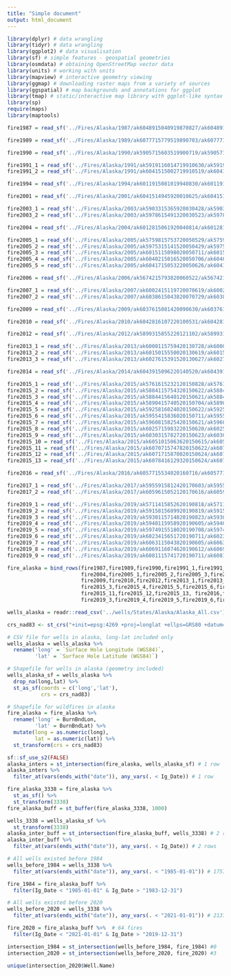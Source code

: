 ```yaml
---
title: "Simple document"
output: html_document
---
```


```r
library(dplyr) # data wrangling
library(tidyr) # data wrangling
library(ggplot2) # data visualisation
library(sf) # simple features - geospatial geometries
library(osmdata) # obtaining OpenStreetMap vector data
library(units) # working with units
library(mapview) # interactive geometry viewing
library(ggmap) # downloading raster maps from a variety of sources
library(ggspatial) # map backgrounds and annotations for ggplot
library(tmap) # static/interactive map library with ggplot-like syntax
library(sp)
require(maps)
library(maptools)
```


```r
fire1987 = read_sf('../Fires/Alaska/1987/ak6048915040919870827/ak6048915040919870827_19860820_19890703_burn_bndy.shp')

fire1989 = read_sf('../Fires/Alaska/1989/ak6077715779519890703/ak6077715779519890703_19860729_19890814_burn_bndy.shp')

fire1990 = read_sf('../Fires/Alaska/1990/ak5905715603519900719/ak5905715603519900719_19910830_burn_bndy.shp')

fire1991_1 = read_sf('../Fires/Alaska/1991/ak5919116014719910630/ak5919116014719910630_19890814_19920806_burn_bndy.shp')
fire1991_2 = read_sf('../Fires/Alaska/1991/ak6041515002719910519/ak6041515002719910519_19890710_19910622_burn_bndy.shp')

fire1994 = read_sf('../Fires/Alaska/1994/ak6011915081019940830/ak6011915081019940830_19890710_19950804_burn_bndy.shp')

fire2001 = read_sf('../Fires/Alaska/2001/ak6041514945920010625/ak6041514945920010625_19950820_20020730_burn_bndy.shp')

fire2003_1 = read_sf('../Fires/Alaska/2003/ak5903315365920030428/ak5903315365920030428_20010531_20030522_burn_bndy.shp')
fire2003_2 = read_sf('../Fires/Alaska/2003/ak5978615491320030523/ak5978615491320030523_20020813_20040802_burn_bndy.shp')

fire2004 = read_sf('../Fires/Alaska/2004/ak6012815061920040814/ak6012815061920040814_20020809_20050628_burn_bndy.shp')

fire2005_1 = read_sf('../Fires/Alaska/2005/ak5759815753720050529/ak5759815753720050529_20020617_20060604_burn_bndy.shp')
fire2005_2 = read_sf('../Fires/Alaska/2005/ak5975315141520050429/ak5975315141520050429_20050519_burn_bndy.shp')
fire2005_3 = read_sf('../Fires/Alaska/2005/ak6015115098020050711/ak6015115098020050711_20000809_20060911_burn_bndy.shp')
fire2005_4 = read_sf('../Fires/Alaska/2005/ak6040215016520050706/ak6040215016520050706_20000809_20060911_burn_bndy.shp')
fire2005_5 = read_sf('../Fires/Alaska/2005/ak6041715053220050626/ak6041715053220050626_20000809_20060911_burn_bndy.shp')

fire2006 = read_sf('../Fires/Alaska/2006/ak5674215793820060522/ak5674215793820060522_20010529_20060604_burn_bndy.shp')

fire2007_1 = read_sf('../Fires/Alaska/2007/ak6002415119720070619/ak6002415119720070619_20050908_20070814_burn_bndy.shp')
fire2007_2 = read_sf('../Fires/Alaska/2007/ak6038615043820070729/ak6038615043820070729_20070729_20080731_burn_bndy.shp')

fire2009 = read_sf('../Fires/Alaska/2009/ak6037615081420090630/ak6037615081420090630_20070830_20100914_burn_bndy.shp')

fire2010 = read_sf('../Fires/Alaska/2010/ak6042816107220100531/ak6042816107220100531_20090811_20100915_burn_bndy.shp')

fire2012 = read_sf('../Fires/Alaska/2012/ak5899315855220121102/ak5899315855220121102_20090712_20130723_burn_bndy.shp')

fire2013_1 = read_sf('../Fires/Alaska/2013/ak6000115759420130728/ak6000115759420130728_20100825_20130918_burn_bndy.shp')
fire2013_2 = read_sf('../Fires/Alaska/2013/ak6015015550020130619/ak6015015550020130619_20100919_20140906_burn_bndy.shp')
fire2013_3 = read_sf('../Fires/Alaska/2013/ak6027615391520130627/ak6027615391520130627_20110705_20140628_burn_bndy.shp')

fire2014 = read_sf('../Fires/Alaska/2014/ak6043915096220140520/ak6043915096220140520_20130618_20140605_burn_bndy.shp')

fire2015_1 = read_sf('../Fires/Alaska/2015/ak5761615232120150828/ak5761615232120150828_20130922_20160829_burn_bndy.shp')
fire2015_2 = read_sf('../Fires/Alaska/2015/ak5884115754320150622/ak5884115754320150622_20160717_burn_bndy.shp')
fire2015_3 = read_sf('../Fires/Alaska/2015/ak5884415640120150621/ak5884415640120150621_20130709_20160615_burn_bndy.shp')
fire2015_4 = read_sf('../Fires/Alaska/2015/ak5890415740520150704/ak5890415740520150704_20130709_20160717_burn_bndy.shp')
fire2015_5 = read_sf('../Fires/Alaska/2015/ak5925816024020150622/ak5925816024020150622_20130730_20160613_burn_bndy.shp')
fire2015_6 = read_sf('../Fires/Alaska/2015/ak5955415836020150711/ak5955415836020150711_20140804_20160910_burn_bndy.shp')
fire2015_7 = read_sf('../Fires/Alaska/2015/ak5960815825420150621/ak5960815825420150621_20140804_20160910_burn_bndy.shp')
fire2015_8 = read_sf('../Fires/Alaska/2015/ak6025715983220150620/ak6025715983220150620_20130824_20160901_burn_bndy.shp')
fire2015_9 = read_sf('../Fires/Alaska/2015/ak6030315782720150623/ak6030315782720150623_20140804_20160910_burn_bndy.shp')
fire2015_10 = read_sf('../Fires/Alaska/2015/ak6051015063620150615/ak6051015063620150615_20130618_20160712_burn_bndy.shp')
fire2015_11 = read_sf('../Fires/Alaska/2015/ak6070715747820150622/ak6070715747820150622_20140804_20160910_burn_bndy.shp')
fire2015_12 = read_sf('../Fires/Alaska/2015/ak6071715870020150624/ak6071715870020150624_20140726_20160901_burn_bndy.shp')
fire2015_13 = read_sf('../Fires/Alaska/2015/ak6078416129320150624/ak6078416129320150624_20150618_20160713_burn_bndy.shp')

fire2016 = read_sf('../Fires/Alaska/2016/ak6057715534020160716/ak6057715534020160716_20150620_20170625_burn_bndy.shp')

fire2017_1 = read_sf('../Fires/Alaska/2017/ak5955915812420170603/ak5955915812420170603_20170531_20180612_burn_bndy.shp')
fire2017_2 = read_sf('../Fires/Alaska/2017/ak6059615052120170616/ak6059615052120170616_20160712_20180803_burn_bndy.shp')

fire2019_1 = read_sf('../Fires/Alaska/2019/ak5711415852620190818/ak5711415852620190818_20190802_20200820_burn_bndy.shp')
fire2019_2 = read_sf('../Fires/Alaska/2019/ak5915815689920190819/ak5915815689920190819_20190710_20200610_burn_bndy.shp')
fire2019_3 = read_sf('../Fires/Alaska/2019/ak5930115714820190823/ak5930115714820190823_20190710_20200610_burn_bndy.shp')
fire2019_4 = read_sf('../Fires/Alaska/2019/ak5940115958920190605/ak5940115958920190605_20180907_20200912_burn_bndy.shp')
fire2019_5 = read_sf('../Fires/Alaska/2019/ak5974915518020190708/ak5974915518020190708_20190703_20200813_burn_bndy.shp')
fire2019_6 = read_sf('../Fires/Alaska/2019/ak6023415651720190711/ak6023415651720190711_20190710_20200610_burn_bndy.shp')
fire2019_7 = read_sf('../Fires/Alaska/2019/ak6063115043820190605/ak6063115043820190605_20170806_20200728_burn_bndy.shp')
fire2019_8 = read_sf('../Fires/Alaska/2019/ak6069116074620190612/ak6069116074620190612_20180703_20200818_burn_bndy.shp')
fire2019_9 = read_sf('../Fires/Alaska/2019/ak6081115741720190711/ak6081115741720190711_20190708_20200820_burn_bndy.shp')

fire_alaska = bind_rows(fire1987,fire1989,fire1990,fire1991_1,fire1991_2,fire1994,fire2001,fire2003_1,fire2003_2,
                        fire2004,fire2005_1,fire2005_2,fire2005_3,fire2005_4,fire2005_5,fire2006,fire2007_1,fire2007_2,
                        fire2009,fire2010,fire2012,fire2013_1,fire2013_2,fire2013_3,fire2014,fire2015_1,fire2015_2,
                        fire2015_3,fire2015_4,fire2015_5,fire2015_6,fire2015_7,fire2015_8,fire2015_9,fire2015_10,
                        fire2015_11,fire2015_12,fire2015_13, fire2016,fire2017_1,fire2017_2,fire2019_1,fire2019_2,
                        fire2019_3,fire2019_4,fire2019_5,fire2019_6,fire2019_7,fire2019_8,fire2019_9)

wells_alaska = readr::read_csv('../wells/States/Alaska/Alaska_All.csv')
```


```r
crs_nad83 <- st_crs("+init=epsg:4269 +proj=longlat +ellps=GRS80 +datum=NAD83 +no_defs +towgs84=0,0,0") 

# CSV file for wells in alaska, long-lat included only 
wells_alaska = wells_alaska %>% 
  rename('long' = `Surface Hole Longitude (WGS84)`,
         'lat' = `Surface Hole Latitude (WGS84)`)

# Shapefile for wells in alaska (geometry included)
wells_alaska_sf = wells_alaska %>% 
  drop_na(long,lat) %>% 
  st_as_sf(coords = c('long','lat'),
           crs = crs_nad83)

# Shapefile for wildfires in alaska
fire_alaska = fire_alaska %>% 
  rename('long' = BurnBndLon,
         'lat' = BurnBndLat) %>% 
  mutate(long = as.numeric(long),
         lat = as.numeric(lat)) %>% 
  st_transform(crs = crs_nad83)

```


```r
sf::sf_use_s2(FALSE)
alaska_inters = st_intersection(fire_alaska, wells_alaska_sf) # 1 row
alaska_inters %>% 
  filter_at(vars(ends_with("date")), any_vars(. < Ig_Date)) # 1 row

fire_alaska_3338 = fire_alaska %>% 
  st_as_sf() %>% 
  st_transform(3338)
fire_alaska_buff = st_buffer(fire_alaska_3338, 1000)

wells_3338 = wells_alaska_sf %>% 
  st_transform(3338)
alaska_inter_buff = st_intersection(fire_alaska_buff, wells_3338) # 2 rows
alaska_inter_buff %>% 
  filter_at(vars(ends_with("date")), any_vars(. < Ig_Date)) # 2 rows
```

```r
# All wells existed before 1984
wells_before_1984 = wells_3338 %>% 
  filter_at(vars(ends_with("date")), any_vars(. < "1985-01-01")) # 17579 wells 

fire_1984 = fire_alaska_buff %>% 
  filter(Ig_Date < "1985-01-01" & Ig_Date > "1983-12-31")

# All wells existed before 2020
wells_before_2020 = wells_3338 %>% 
  filter_at(vars(ends_with("date")), any_vars(. < "2021-01-01")) # 21372 wells

fire_2020 = fire_alaska_buff %>%  # 64 fires
  filter(Ig_Date < "2021-01-01" & Ig_Date > "2019-12-31")

intersection_1984 = st_intersection(wells_before_1984, fire_1984) #0
intersection_2020 = st_intersection(wells_before_2020, fire_2020) #3

unique(intersection_2020$Well.Name)
```

